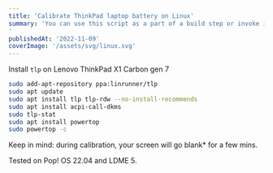 ```yaml
---
title: 'Calibrate ThinkPad laptop battery on Linux'
summary: 'You can use this script as a part of a build step or invoke it as a serverless function via webhook.
'
publishedAt: '2022-11-09'
coverImage: '/assets/svg/linux.svg'
---
```


Install `tlp` on Lenovo ThinkPad X1 Carbon gen 7

```zsh
sudo add-apt-repository ppa:linrunner/tlp
sudo apt update
sudo apt install tlp tlp-rdw --no-install-recommends
sudo apt install acpi-call-dkms
sudo tlp-stat
sudo apt install powertop
sudo powertop -c
```

Keep in mind: during calibration, your screen will go blank\* for a few mins.

Tested on Pop! OS 22.04 and LDME 5.
